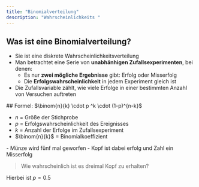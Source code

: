 ```yaml
---
title: "Binomialverteilung"
description: "Wahrscheinlichkeits "
---
```


## Was ist eine Binomialverteilung?

- Sie ist eine <Tooltip tip="Eine diskrete Wahrscheinlichkeitsverteilung beschreibt die Wahrscheinlichkeiten für zählbare, also nicht-kontinuierliche Werte einer Zufallsvariable, wie zum Beispiel das Ergebnis eines Würfelwurfs (1 bis 6). Im Gegensatz zu stetigen Verteilungen, bei denen beliebige Werte in einem Intervall möglich sind, kann die Zufallsvariable bei einer diskreten Verteilung nur bestimmte, einzelne Werte annehmen.">diskrete Wahrscheinlichkeitsverteilung</Tooltip>
- Man betrachtet eine Serie von **unabhänhigen Zufallsexperimenten**, bei denen:
  - Es nur **zwei mögliche Ergebnisse** gibt: Erfolg oder Misserfolg
  - Die **Erfolgswahrscheinlichkeit** in jedem Experiment gleich ist
- Die Zufallsvariable zählt, wie viele Erfolge in einer bestimmten Anzahl von Versuchen auftreten

<Note>
  ## Formel: $\binom{n}{k} \cdot p ^k \cdot (1-p)^{n-k}$

  - $n$ = Größe der Stichprobe
  - $p$ = Erfolgswahrscheinlichkeit des Ereignisses
  - $k$ = Anzahl der Erfolge im Zufallsexperiment
  - $\binom{n}{k}$ = Binomialkoeffizient
</Note>

<Accordion title="Beispiel" icon="sparkles">
  - Münze wird fünf mal geworfen
  - Kopf ist dabei erfolg und Zahl ein Misserfolg

  > Wie wahrscheinlich ist es dreimal Kopf zu erhalten?

  Hierbei ist $p = 0.5$
</Accordion>